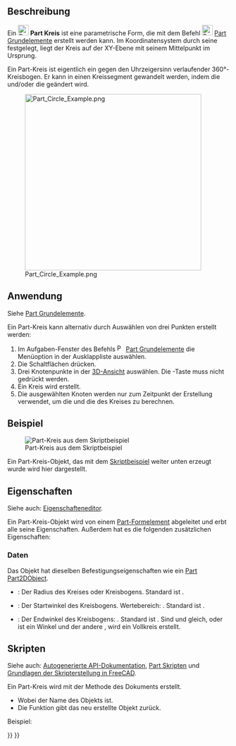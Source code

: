 <languages/>

{{Docnav/de
|[[Part_Spiral/de|Spirale]]
|[[Part_Ellipse/de|Ellipse]]
|[[Part_Workbench/de|Part]]
|IconL=Part_Spiral.svg
|IconR=Part_Ellipse.svg
|IconC=Workbench_Part.svg
}}

{{GuiCommand/de
|Name=Part Circle
|Name/de=Part Kreis
|MenuLocation=Part → [[Part_Primitives/de|Grundelemente erstellen]] → Kreis
|Workbenches=[[Part_Workbench/de|Part]], [[OpenSCAD_Workbench/de|OpenSCAD]]
|SeeAlso=[[Part_Primitives/de|Part Grundelemente]]
}}

<span id="Description"></span>
==Beschreibung==

Ein [[Image:Part_Circle.svg|24px]] '''Part Kreis''' ist eine parametrische Form, die mit dem Befehl [[Image:Part_Primitives.svg|24px]] [[Part_Primitives/de|Part Grundelemente]] erstellt werden kann. Im Koordinatensystem durch seine {{PropertyData/de|Placement}} festgelegt, liegt der Kreis auf der XY-Ebene mit seinem Mittelpunkt im Ursprung.

Ein Part-Kreis ist eigentlich ein gegen den Uhrzeigersinn verlaufender 360°-Kreisbogen. Er kann in einen Kreissegment gewandelt werden, indem die {{PropertyData/de|Angle1}} und/oder die {{PropertyData/de|Angle2}} geändert wird.

[[Image:Part_Circle_Example.png|400px]]

<span id="Usage"></span>
==Anwendung==

Siehe [[Part_Primitives/de#Anwendung|Part Grundelemente]].

Ein Part-Kreis kann alternativ durch Auswählen von drei Punkten erstellt werden:
# Im Aufgaben-Fenster des Befehls [[Image:Part_Primitives.svg|16px]] [[Part_Primitives/de|Part Grundelemente]] die Menüoption {{MenuCommand|[[Image:Part_Circle.svg|16px]] Kreis}} in der Ausklappliste auswählen.
# Die Schaltflächen {{Button|Aus drei Punkten}} drücken.
# Drei Knotenpunkte in der [[3D_view/de|3D-Ansicht]] auswählen. Die {{KEY|Strg}}-Taste muss nicht gedrückt werden.
# Ein Kreis wird erstellt.
# Die ausgewählten Knoten werden nur zum Zeitpunkt der Erstellung verwendet, um die {{PropertyData/de|Radius}} und die {{PropertyData/de|Placement}} des Kreises zu berechnen.

<span id="Example"></span>
==Beispiel==

[[Image:Part_Circle_Scripting_Example.png|thumb|Part-Kreis aus dem Skriptbeispiel]]

Ein Part-Kreis-Objekt, das mit dem [[#Skripten|Skriptbeispiel]] weiter unten erzeugt wurde wird hier dargestellt.

<span id="Properties"></span>
==Eigenschaften==

Siehe auch: [[Property_editor/de|Eigenschafteneditor]].

Ein Part-Kreis-Objekt wird von einem [[Part_Feature/de|Part-Formelement]] abgeleitet und erbt alle seine Eigenschaften. Außerdem hat es die folgenden zusätzlichen Eigenschaften:

<span id="Data"></span>
===Daten===

{{TitleProperty|Attachment}}

Das Objekt hat dieselben Befestigungseigenschaften wie ein [[Part_Part2DObject/de#Daten|Part Part2DObject]].

{{TitleProperty|Basis}}

* {{PropertyData/de|Radius|Length}}: Der Radius des Kreises oder Kreisbogens. Standard ist {{Value|2mm}}.
* {{PropertyData/de|Angle1|Angle}}: Der Startwinkel des Kreisbogens. Wertebereich: {{Value|0° &lt; value &lt;&#61; 360°}}. Standard ist {{Value|0°}}.
* {{PropertyData/de|Angle2|Angle}}: Der Endwinkel des Kreisbogens: {{Value|0° &lt; value &lt;&#61; 360°}}. Standard ist {{Value|360°}}. Sind {{PropertyData/de|Angle1}} und {{PropertyData/de|Angle2}} gleich, oder ist ein Winkel {{Value|0°}} und der andere {{Value|360°}}, wird ein Vollkreis erstellt.

<span id="Scripting"></span>
==Skripten==

Siehe auch: [https://freecad.github.io/SourceDoc/ Autogenerierte API-Dokumentation], [[Part_scripting/de|Part Skripten]] und [[FreeCAD_Scripting_Basics/de|Grundlagen der Skripterstellung in FreeCAD]].

Ein Part-Kreis wird mit der Methode {{incode|addObject()}} des Dokuments erstellt.

{{Code|code=
circle = FreeCAD.ActiveDocument.addObject("Part::Circle", "myCircle")
}}

* Wobei {{Incode|"myCircle"}} der Name des Objekts ist.
* Die Funktion gibt das neu erstellte Objekt zurück.

Beispiel:

{{Code|code=
import FreeCAD as App

doc = App.activeDocument()

circle = doc.addObject("Part::Circle", "myCircle")
circle.Radius = 10
circle.Angle1 = 45
circle.Angle2 = 225
circle.Placement = App.Placement(App.Vector(1, 2, 3), App.Rotation(30, 45, 10))

doc.recompute()
}}


{{Docnav/de
|[[Part_Spiral/de|Spirale]]
|[[Part_Ellipse/de|Ellipse]]
|[[Part_Workbench/de|Part]]
|IconL=Part_Spiral.svg
|IconR=Part_Ellipse.svg
|IconC=Workbench_Part.svg
}}

{{Part_Tools_navi{{#translation:}}}}
{{Userdocnavi{{#translation:}}}}